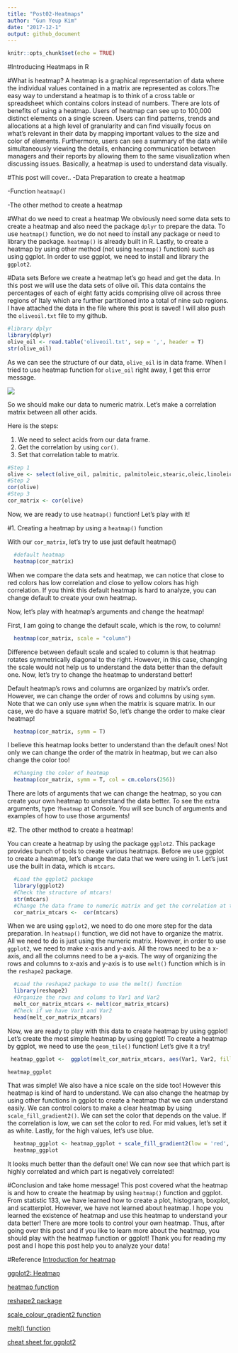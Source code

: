 ```yaml
---
title: "Post02-Heatmaps"
author: "Gun Yeup Kim"
date: "2017-12-1"
output: github_document
---
```


```r
knitr::opts_chunk$set(echo = TRUE)
```

#Introducing Heatmaps in R

#What is heatmap?
A heatmap is a graphical representation of data where the individual values contained in a matrix are represented as colors.The easy way to understand a heatmap is to think of a cross table or spreadsheet which contains colors instead of numbers. There are lots of benefits of using a heatmap. Users of heatmap can see up to 100,000 distinct elements on a single screen. Users can find patterns, trends and allocations at a high level of granularity and can find visually focus on what's relevant in their data by mapping important values to the size and color of elements. Furthermore, users can see a summary of the data while simultaneously viewing the details, enhancing communication between managers and their reports by allowing them to the same visualization when discussing issues. 
Basically, a heatmap is used to understand data visually.

#This post will cover..
-Data Preparation to create a heatmap

-Function `heatmap()`

-The other method to create a heatmap

#What do we need to creat a heatmap
We obviously need some data sets to create a heatmap and also need the package `dplyr` to prepare the data. To use `heatmap()` function, we do not need to install any package or need to library the package. `heatmap()` is already built in R. Lastly, to create a heatmap by using other method (not using `heatmap()` function) such as using ggplot. In order to use ggplot, we need to install and library the `ggplot2`.

#Data sets
Before we create a heatmap let's go head and get the data. In this post we will use the data sets of olive oil. This data contains the percentages of each of eight fatty acids comprising olive oil across three regions of Italy which are further partitioned into a total of nine sub regions. I have attached the data in the file where this post is saved! I will also push the `oliveoil.txt` file to my github. 

```r
#library dplyr
library(dplyr)
olive_oil <- read.table('oliveoil.txt', sep = ',', header = T)
str(olive_oil)
``` 

As we can see the structure of our data, `olive_oil` is in data frame. When I tried to use heatmap function for `olive_oil` right away, I get this error message.

![](./error1.png)

So we should make our data to numeric matrix. Let's make a correlation matrix between all other acids.

Here is the steps:

1. We need to select acids from our data frame.
2. Get the correlation by using `cor()`.
3. Set that correlation table to matrix.
```r
#Step 1
olive <- select(olive_oil, palmitic, palmitoleic,stearic,oleic,linoleic,linolenic,arachidic,eicosenoic)
#Step 2
cor(olive)
#Step 3
cor_matrix <- cor(olive)
```

Now, we are ready to use `heatmap()` function! Let's play with it!


#1. Creating a heatmap by using a `heatmap()` function

With our `cor_matrix`, let's try to use just default heatmap()

```r
  #default heatmap
  heatmap(cor_matrix)
```

When we compare the data sets and heatmap, we can notice that close to red colors has low correlation and close to yellow colors has high correlation. If you think this default heatmap is hard to analyze, you can change default to create your own heatmap.

Now, let's play with heatmap's arguments and change the heatmap!

First, I am going to change the default scale, which is the row, to column!

```r
  heatmap(cor_matrix, scale = "column")
```

Difference between default scale and scaled to column is that heatmap rotates symmetrically diagonal to the right. However, in this case, changing the scale would not help us to understand the data better than the default one. Now, let's try to change the heatmap to understand better!

Default heatmap's rows and columns are organized by matrix's order. However, we can change the order of rows and columns by using `symm`. Note that we can only use `symm` when the matrix is square matrix. In our case, we do have a square matrix! So, let's change the order to make clear heatmap!

```r
  heatmap(cor_matrix, symm = T)
```

I believe this heatmap looks better to understand than the default ones! Not only we can change the order of the matrix in heatmap, but we can also change the color too! 

```r
  #Changing the color of heatmap
  heatmap(cor_matrix, symm = T, col = cm.colors(256))
```

There are lots of arguments that we can change the heatmap, so you can create your own heatmap to understand the data better. To see the extra arguments, type `?heatmap` at Console. You will see bunch of arguments and examples of how to use those arguments!

#2. The other method to create a heatmap!

You can create a heatmap by using the package `ggplot2`. This package provides bunch of tools to create various heatmaps. Before we use ggplot to create a heatmap, let's change the data that we were using in 1. Let's just use the built in data, which is `mtcars`.
```r
  #Load the ggplot2 package
  library(ggplot2)
  #Check the structure of mtcars!
  str(mtcars)
  #Change the data frame to numeric matrix and get the correlation at the same time!
  cor_matrix_mtcars <-  cor(mtcars)
```

When we are using `ggplot2`, we need to do one more step for the data preparation. In `heatmap()` function, we did not have to organize the matrix. All we need to do is just using the numeric matrix. However, in order to use `ggplot2`, we need to make x-axis and y-axis. All the rows need to be a x-axis, and all the columns need to be a y-axis. The way of organizing the rows and columns to x-axis and y-axis is to use `melt()` function which is in the `reshape2` package.

```r
  #Load the reshape2 package to use the melt() function
  library(reshape2)
  #Organize the rows and colums to Var1 and Var2
  melt_cor_matrix_mtcars <- melt(cor_matrix_mtcars)
  #Check if we have Var1 and Var2
  head(melt_cor_matrix_mtcars)
```

Now, we are ready to play with this data to create heatmap by using ggplot! Let's create the most simple heatmap by using ggplot! To create a heatmap by ggplot, we need to use the `geom_tile()` function! Let's give it a try!

```r
 heatmap_ggplot <-  ggplot(melt_cor_matrix_mtcars, aes(Var1, Var2, fill = value))+geom_tile()

heatmap_ggplot
```

That was simple! We also have a nice scale on the side too! However this heatmap is kind of hard to understand. We can also change the heatmap by using other functions in ggplot to create a heatmap that we can understand easily. We can control colors to make a clear heatmap by using `scale_fill_gradient2()`. We can set the color that depends on the value. If the correlation is low, we can set the color to red. For mid values, let's set it as white. Lastly, for the high values, let's use blue.

```r
  heatmap_ggplot <- heatmap_ggplot + scale_fill_gradient2(low = 'red', mid = 'white', high = 'blue')
  heatmap_ggplot
```

It looks much better than the default one! We can now see that which part is highly correlated and which part is negatively correlated!

#Conclusion and take home message!
This post covered what the heatmap is and how to create the heatmap by using `heatmap()` function and ggplot. From statistic 133, we have learned how to create a plot, histogram, boxplot, and scatterplot. However, we have not learned about heatmap. I hope you learned the existence of heatmap and use this heatmap to understand your data better! There are more tools to control your own heatmap. Thus, after going over this post and if you like to learn more about the heatmap, you should play with the heatmap function or ggplot! Thank you for reading my post and I hope this post help you to analyze your data! 

#Reference
[Introduction for heatmap](https://docs.tibco.com/pub/spotfire/7.0.1/doc/html/heat/heat_what_is_a_heat_map.htm)

[ggplot2: Heatmap](https://learnr.wordpress.com/2010/01/26/ggplot2-quick-heatmap-plotting/)

[heatmap function](https://www.rdocumentation.org/packages/stats/versions/3.4.1/topics/heatmap)

[reshape2 package](https://cran.r-project.org/web/packages/reshape2/reshape2.pdf)

[scale_colour_gradient2 function](https://www.rdocumentation.org/packages/ggplot2/versions/1.0.0/topics/scale_colour_gradient2)

[melt() function](https://www.r-bloggers.com/melt/)

[cheat sheet for ggplot2](https://www.rstudio.com/wp-content/uploads/2015/03/ggplot2-cheatsheet.pdf)




